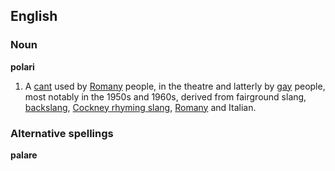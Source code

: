 ==English==
===Noun===
'''polari'''

# A [[cant]] used by [[Romany]] people, in the theatre and latterly by [[gay]] people, most notably in the 1950s and 1960s, derived from fairground slang, [[backslang]], [[Cockney rhyming slang]], [[Romany]] and Italian.
===Alternative spellings===
'''palare'''